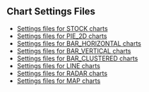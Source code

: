 == Chart Settings Files ==

* [[Help:STOCK-settings|Settings files for STOCK charts]]
* [[Help:PIE_2D-settings|Settings files for PIE_2D charts]]
* [[Help:BAR_HORIZONTAL-settings|Settings files for BAR_HORIZONTAL charts]]
* [[Help:BAR_VERTICAL-settings|Settings files for BAR_VERTICAL charts]]
* [[Help:BAR_CLUSTERED-settings|Settings files for BAR_CLUSTERED charts]]
* [[Help:LINE-settings|Settings files for LINE charts]]
* [[Help:RADAR-settings|Settings files for RADAR charts]]
* [[Help:MAP-settings|Settings files for MAP charts]]